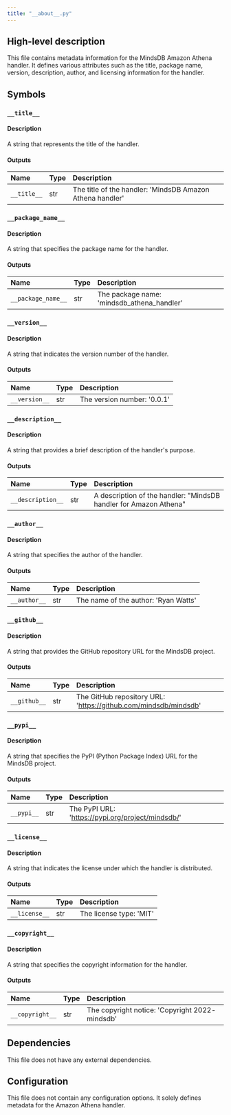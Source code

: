```yaml
---
title: "__about__.py"
---
```


## High-level description
This file contains metadata information for the MindsDB Amazon Athena handler. It defines various attributes such as the title, package name, version, description, author, and licensing information for the handler.

## Symbols

### `__title__`
#### Description
A string that represents the title of the handler.

#### Outputs
| Name | Type | Description |
|:-----|:-----|:------------|
| `__title__` | str | The title of the handler: 'MindsDB Amazon Athena handler' |

### `__package_name__`
#### Description
A string that specifies the package name for the handler.

#### Outputs
| Name | Type | Description |
|:-----|:-----|:------------|
| `__package_name__` | str | The package name: 'mindsdb_athena_handler' |

### `__version__`
#### Description
A string that indicates the version number of the handler.

#### Outputs
| Name | Type | Description |
|:-----|:-----|:------------|
| `__version__` | str | The version number: '0.0.1' |

### `__description__`
#### Description
A string that provides a brief description of the handler's purpose.

#### Outputs
| Name | Type | Description |
|:-----|:-----|:------------|
| `__description__` | str | A description of the handler: "MindsDB handler for Amazon Athena" |

### `__author__`
#### Description
A string that specifies the author of the handler.

#### Outputs
| Name | Type | Description |
|:-----|:-----|:------------|
| `__author__` | str | The name of the author: 'Ryan Watts' |

### `__github__`
#### Description
A string that provides the GitHub repository URL for the MindsDB project.

#### Outputs
| Name | Type | Description |
|:-----|:-----|:------------|
| `__github__` | str | The GitHub repository URL: 'https://github.com/mindsdb/mindsdb' |

### `__pypi__`
#### Description
A string that specifies the PyPI (Python Package Index) URL for the MindsDB project.

#### Outputs
| Name | Type | Description |
|:-----|:-----|:------------|
| `__pypi__` | str | The PyPI URL: 'https://pypi.org/project/mindsdb/' |

### `__license__`
#### Description
A string that indicates the license under which the handler is distributed.

#### Outputs
| Name | Type | Description |
|:-----|:-----|:------------|
| `__license__` | str | The license type: 'MIT' |

### `__copyright__`
#### Description
A string that specifies the copyright information for the handler.

#### Outputs
| Name | Type | Description |
|:-----|:-----|:------------|
| `__copyright__` | str | The copyright notice: 'Copyright 2022- mindsdb' |

## Dependencies
This file does not have any external dependencies.

## Configuration
This file does not contain any configuration options. It solely defines metadata for the Amazon Athena handler.